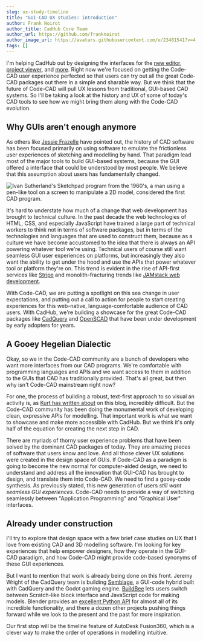 ```yaml
---
slug: ux-study-timeline
title: "GUI-CAD UX studies: introduction"
author: Frank Noirot
author_title: CadHub Core Team
author_url: https://github.com/franknoirot
author_image_url: https://avatars.githubusercontent.com/u/23481541?v=4
tags: []
---
```




I'm helping CadHub out by designing the interfaces for the [new editor](https://www.figma.com/file/VUh53RdncjZ7NuFYj0RGB9/CadHub?node-id=1114%3A1608), [project viewer](https://www.figma.com/file/VUh53RdncjZ7NuFYj0RGB9/?node-id=1046%3A0), and [more](https://www.figma.com/file/VUh53RdncjZ7NuFYj0RGB9/?node-id=1150%3A1618). Right now we're focused on getting the Code-CAD user experience perfected so that users can try out all the great Code-CAD packages out there in a simple and sharable way. But we think that the future of Code-CAD will pull UX lessons from traditional, GUI-based CAD systems. So I'll be taking a look at the history and UX of some of today's CAD tools to see how we might bring them along with the Code-CAD evolution. 

<!--truncate-->

## Why GUIs aren't enough anymore

As others like [Jessie Frazelle](https://medium.com/embedded-ventures/mechanical-cad-yesterday-today-and-tomorrow-981cef7e06b1) have pointed out, the history of CAD software has been focused primarily on using software to emulate the frictionless user experiences of sketching and modelling by hand. That paradigm lead most of the major tools to build GUI-based systems, because the GUI offered a interface that could be understood by most people. We believe that this assumption about users has fundamentally changed.

<Image img={ivanSutherland} alt="Ivan Sutherland's Sketchpad program from the 1960's, a man using a pen-like tool on a screen to manipulate a 2D model, considered the first CAD program." className="mb-8 bg-contain rounded-md overflow-hidden max-w-lg mx-auto" />

It's hard to understate how much of a change that web development has brought to technical culture. In the past decade the web technologies of HTML, CSS, and especially JavaScript have trained a large part of technical workers to think not in terms of software packages, but in terms of the technologies and languages that are used to construct them, because as a culture we have become accustomed to the idea that there is always an API powering whatever tool we're using. Technical users of course still want seamless GUI user experiences on platforms, but increasingly they also want the ability to get under the hood and use the APIs that power whatever tool or platform they're on. This trend is evident in the rise of API-first services like [Stripe](https://stripe.com) and monolith-fracturing trends like [JAMstack web development](https://jamstack.org).

With Code-CAD, we are putting a spotlight on this sea change in user expectations, and putting out a call to action for people to start creating experiences for this web-native, language-comfortable audience of CAD users. With CadHub, we're building a showcase for the great Code-CAD packages like [CadQuery](https://cadquery.readthedocs.io/en/latest/) and [OpenSCAD](https://openscad.org/) that have been under development by early adopters for years.

## A Gooey Hegelian Dialectic

Okay, so we in the Code-CAD community are a bunch of developers who want more interfaces from our CAD programs. We're comfortable with programming languages and APIs and we want access to them in addition to the GUIs that CAD has traditionally provided. That's all great, but then why isn't Code-CAD mainstream right now?

For one, the process of building a robust, text-first approach to so visual an activity is, as [Kurt has written about](/blog/right-level-of-abstraction) on this blog, incredibly difficult. But the Code-CAD community has been doing the monumental work of developing clean, expressive APIs for modelling. That important work is what we want to showcase and make more accessible with CadHub. But we think it's only half of the equation for creating the next step in CAD.

There are myriads of thorny user experience problems that have been solved by the dominant CAD packages of today. They are amazing pieces of software that users know and love. And all those clever UX solutions were created in the design space of GUIs. If Code-CAD as a paradigm is going to become the new normal for computer-aided design, we need to understand and address all the innovation that GUI-CAD has brought to design, and translate them into Code-CAD. We need to find a gooey-code synthesis. As previously stated, this new generation of users *still want seamless GUI experiences*. Code-CAD needs to provide a way of switching seamlessly between "Application Programming" and "Graphical User" interfaces.

## Already under construction

I'll try to explore that design space with a few brief case studies on UX that I love from existing CAD and 3D modelling software. I'm looking for key experiences that help empower designers, how they operate in the GUI-CAD paradigm, and how Code-CAD might provide code-based synonyms of these GUI experiences.

But I want to mention that work is already being done on this front. Jeremy Wright of the CadQuery team is building [Semblage](https://semblage.7bindustries.com/en/latest/), a GUI-code hybrid built with CadQuery and the Godot gaming engine. [BuildBee](https://makecode.buildbee.com/) lets users switch between Scratch-like block interface and JavaScript code for making models. Blender provides an [excellent Python API](https://docs.blender.org/api/current/index.html) for almost all of its incredible functionality, and there a dozen other projects pushing things forward while we look to the present and the past for more inspiration.

Our first stop will be the timeline feature of AutoDesk Fusion360, which is a clever way to make the order of operations in modelling intuitive.